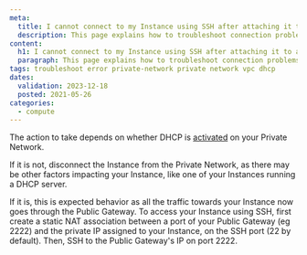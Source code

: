 ```yaml
---
meta:
  title: I cannot connect to my Instance using SSH after attaching it to a Private Network
  description: This page explains how to troubleshoot connection problems after attaching an Instance to a Private Network
content:
  h1: I cannot connect to my Instance using SSH after attaching it to a Private Network
  paragraph: This page explains how to troubleshoot connection problems after attaching an Instance to a Private Network
tags: troubleshoot error private-network private network vpc dhcp
dates:
  validation: 2023-12-18
  posted: 2021-05-26
categories:
  - compute
---
```


<Macro id="requirements" >

The action to take depends on whether DHCP is [activated](/network/vpc/reference-content/vpc-migration) on your Private Network.

If it is not, disconnect the Instance from the Private Network, as there may be other factors impacting your Instance, like one of your Instances running a DHCP server.

If it is, this is expected behavior as all the traffic towards your Instance now goes through the Public Gateway. To access your Instance using SSH, first create a static NAT association between a port of your Public Gateway (eg 2222) and the private IP assigned to your Instance, on the SSH port (22 by default). Then, SSH to the Public Gateway's IP on port 2222.

